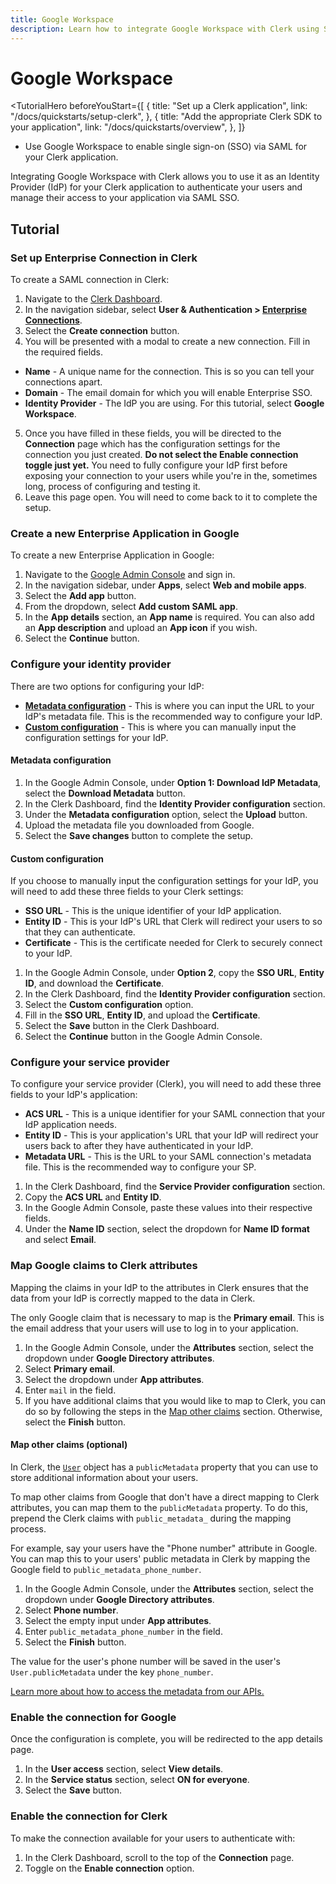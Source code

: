```yaml
---
title: Google Workspace
description: Learn how to integrate Google Workspace with Clerk using SAML SSO.
---
```


# Google Workspace

<TutorialHero
  beforeYouStart={[
    {
      title: "Set up a Clerk application",
      link: "/docs/quickstarts/setup-clerk",
    },
    {
      title: "Add the appropriate Clerk SDK to your application",
      link: "/docs/quickstarts/overview",
    },
  ]}
>

- Use Google Workspace to enable single sign-on (SSO) via SAML for your Clerk application.

</TutorialHero>

Integrating Google Workspace with Clerk allows you to use it as an Identity Provider (IdP) for your Clerk application to authenticate your users and manage their access to your application via SAML SSO.

## Tutorial

<Steps>

### Set up Enterprise Connection in Clerk

To create a SAML connection in Clerk:

1. Navigate to the [Clerk Dashboard](https://dashboard.clerk.com).
2. In the navigation sidebar, select **User & Authentication > [Enterprise Connections](https://dashboard.clerk.com/last-active?path=user-authentication/enterprise-connections)**.
3. Select the **Create connection** button.
4. You will be presented with a modal to create a new connection. Fill in the required fields.
- **Name** - A unique name for the connection. This is so you can tell your connections apart.
- **Domain** - The email domain for which you will enable Enterprise SSO.
- **Identity Provider** - The IdP you are using. For this tutorial, select **Google Workspace**.
5. Once you have filled in these fields, you will be directed to the **Connection** page which has the configuration settings for the connection you just created. **Do not select the Enable connection toggle just yet.** You need to fully configure your IdP first before exposing your connection to your users while you're in the, sometimes long, process of configuring and testing it.
6. Leave this page open. You will need to come back to it to complete the setup.

### Create a new Enterprise Application in Google

To create a new Enterprise Application in Google:

1. Navigate to the [Google Admin Console](https://admin.google.com/) and sign in.
2. In the navigation sidebar, under **Apps**, select **Web and mobile apps**.
3. Select the **Add app** button.
4. From the dropdown, select **Add custom SAML app**.
5. In the **App details** section, an **App name** is required. You can also add an **App description** and upload an **App icon** if you wish.
6. Select the **Continue** button.

### Configure your identity provider

There are two options for configuring your IdP:

- [**Metadata configuration**](#metadata-configuration) - This is where you can input the URL to your IdP's metadata file. This is the recommended way to configure your IdP.
- [**Custom configuration**](#custom-configuration) - This is where you can manually input the configuration settings for your IdP.

#### Metadata configuration

1. In the Google Admin Console, under **Option 1: Download IdP Metadata**, select the **Download Metadata** button.
2. In the Clerk Dashboard, find the **Identity Provider configuration** section.
3. Under the **Metadata configuration** option, select the **Upload** button.
4. Upload the metadata file you downloaded from Google.
5. Select the **Save changes** button to complete the setup.

#### Custom configuration

If you choose to manually input the configuration settings for your IdP, you will need to add these three fields to your Clerk settings:

- **SSO URL** - This is the unique identifier of your IdP application.
- **Entity ID** - This is your IdP's URL that Clerk will redirect your users to so that they can authenticate.
- **Certificate** - This is the certificate needed for Clerk to securely connect to your IdP.

1. In the Google Admin Console, under **Option 2**, copy the **SSO URL**, **Entity ID**, and download the **Certificate**.
2. In the Clerk Dashboard, find the **Identity Provider configuration** section.
3. Select the **Custom configuration** option.
4. Fill in the **SSO URL**, **Entity ID**, and upload the **Certificate**.
5. Select the **Save** button in the Clerk Dashboard.
6. Select the **Continue** button in the Google Admin Console.

### Configure your service provider

To configure your service provider (Clerk), you will need to add these three fields to your IdP's application:

- **ACS URL** - This is a unique identifier for your SAML connection that your IdP application needs.
- **Entity ID** - This is your application's URL that your IdP will redirect your users back to after they have authenticated in your IdP.
- **Metadata URL** - This is the URL to your SAML connection's metadata file. This is the recommended way to configure your SP.

1. In the Clerk Dashboard, find the **Service Provider configuration** section.
2. Copy the **ACS URL** and **Entity ID**.
3. In the Google Admin Console, paste these values into their respective fields.
4. Under the **Name ID** section, select the dropdown for **Name ID format** and select **Email**.

### Map Google claims to Clerk attributes

Mapping the claims in your IdP to the attributes in Clerk ensures that the data from your IdP is correctly mapped to the data in Clerk.

The only Google claim that is necessary to map is the **Primary email**. This is the email address that your users will use to log in to your application.

1. In the Google Admin Console, under the **Attributes** section, select the dropdown under **Google Directory attributes**.
2. Select **Primary email**.
3. Select the dropdown under **App attributes**.
4. Enter `mail` in the field.
5. If you have additional claims that you would like to map to Clerk, you can do so by following the steps in the [Map other claims](#map-other-claims-optional) section. Otherwise, select the **Finish** button.

#### Map other claims (optional)

In Clerk, the [`User`](/docs/users/overview#user-object) object has a `publicMetadata` property that you can use to store additional information about your users.

To map other claims from Google that don't have a direct mapping to Clerk attributes, you can map them to the `publicMetadata` property. To do this, prepend the Clerk claims with `public_metadata_` during the mapping process.

For example, say your users have the "Phone number" attribute in Google. You can map this to your users' public metadata in Clerk by mapping the Google field to `public_metadata_phone_number`.

1. In the Google Admin Console, under the **Attributes** section, select the dropdown under **Google Directory attributes**.
2. Select **Phone number**.
3. Select the empty input under **App attributes**.
4. Enter `public_metadata_phone_number` in the field.
5. Select the **Finish** button.

The value for the user's phone number will be saved in the user's `User.publicMetadata` under the key `phone_number`.

[Learn more about how to access the metadata from our APIs.](https://clerk.com/docs/users/metadata)

### Enable the connection for Google

Once the configuration is complete, you will be redirected to the app details page.

1. In the **User access** section, select **View details**.
2. In the **Service status** section, select **ON for everyone**.
3. Select the **Save** button.

### Enable the connection for Clerk

To make the connection available for your users to authenticate with:

1. In the Clerk Dashboard, scroll to the top of the **Connection** page.
2. Toggle on the **Enable connection** option.

</Steps>
